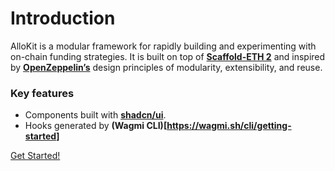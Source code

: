 
# Introduction

AlloKit is a modular framework for rapidly building and experimenting with on-chain funding strategies.
It is built on top of **[Scaffold-ETH 2](https://github.com/scaffold-eth/scaffold-eth-2)** and inspired by **[OpenZeppelin’s](https://docs.openzeppelin.com/contracts/5.x/)** design principles of modularity, extensibility, and reuse.

### Key features

- Components built with **[shadcn/ui](https://ui.shadcn.com)**.
- Hooks generated by **(Wagmi CLI)[https://wagmi.sh/cli/getting-started]**

[Get Started!](./get-started)
